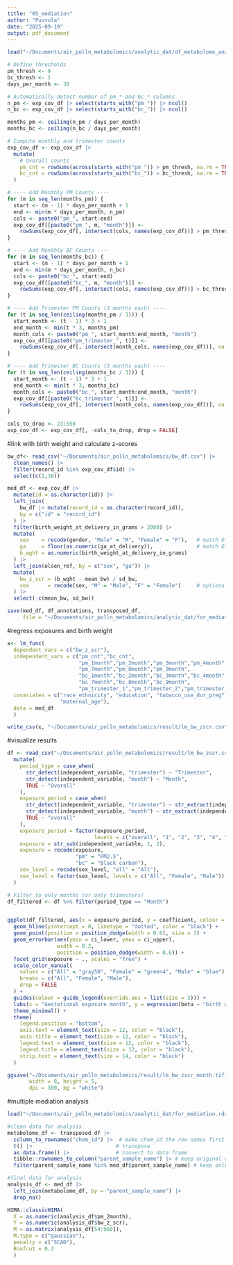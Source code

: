 ```yaml
---
title: "05_mediation"
author: "Puvvula"
date: "2025-09-19"
output: pdf_document
---
```


```r
load("~/Documents/air_polln_metabolomics/analytic_dat/df_metabolome_analysis.rda")

# Define thresholds
pm_thresh <- 9
bc_thresh <- 1
days_per_month <- 30

# Automatically detect number of pm_* and bc_* columns
n_pm <- exp_cov_df |> select(starts_with("pm_")) |> ncol()
n_bc <- exp_cov_df |> select(starts_with("bc_")) |> ncol()

months_pm <- ceiling(n_pm / days_per_month)
months_bc <- ceiling(n_bc / days_per_month)

# Compute monthly and trimester counts
exp_cov_df <- exp_cov_df |>
  mutate(
    # Overall counts
    pm_cnt = rowSums(across(starts_with("pm_")) > pm_thresh, na.rm = TRUE),
    bc_cnt = rowSums(across(starts_with("bc_")) > bc_thresh, na.rm = TRUE)
  )

# ---- Add Monthly PM Counts ----
for (m in seq_len(months_pm)) {
  start <- (m - 1) * days_per_month + 1
  end <- min(m * days_per_month, n_pm)
  cols <- paste0("pm_", start:end)
  exp_cov_df[[paste0("pm_", m, "month")]] <-
    rowSums(exp_cov_df[, intersect(cols, names(exp_cov_df))] > pm_thresh, na.rm = TRUE)
}

# ---- Add Monthly BC Counts ----
for (m in seq_len(months_bc)) {
  start <- (m - 1) * days_per_month + 1
  end <- min(m * days_per_month, n_bc)
  cols <- paste0("bc_", start:end)
  exp_cov_df[[paste0("bc_", m, "month")]] <-
    rowSums(exp_cov_df[, intersect(cols, names(exp_cov_df))] > bc_thresh, na.rm = TRUE)
}

# ---- Add Trimester PM Counts (3 months each) ----
for (t in seq_len(ceiling(months_pm / 3))) {
  start_month <- (t - 1) * 3 + 1
  end_month <- min(t * 3, months_pm)
  month_cols <- paste0("pm_", start_month:end_month, "month")
  exp_cov_df[[paste0("pm_trimester_", t)]] <-
    rowSums(exp_cov_df[, intersect(month_cols, names(exp_cov_df))], na.rm = TRUE)
}

# ---- Add Trimester BC Counts (3 months each) ----
for (t in seq_len(ceiling(months_bc / 3))) {
  start_month <- (t - 1) * 3 + 1
  end_month <- min(t * 3, months_bc)
  month_cols <- paste0("bc_", start_month:end_month, "month")
  exp_cov_df[[paste0("bc_trimester_", t)]] <-
    rowSums(exp_cov_df[, intersect(month_cols, names(exp_cov_df))], na.rm = TRUE)
}

cols_to_drop <- 23:556
exp_cov_df <- exp_cov_df[, -cols_to_drop, drop = FALSE]
```

#link with birth weight and calculate z-scores
```r
bw_df<- read_csv("~/Documents/air_polln_metabolomics/bw_df.csv") |>
  clean_names() |>
  filter(record_id %in% exp_cov_df$id) |>
  select(c(1,38))

med_df <- exp_cov_df |>
  mutate(id = as.character(id)) |>
  left_join(
    bw_df |> mutate(record_id = as.character(record_id)),
    by = c("id" = "record_id")
  ) |>
  filter(birth_weight_at_delivery_in_grams > 2000) |>
  mutate(
    sex    = recode(gender, "Male" = "M", "Female" = "F"),   # match Olsen
    ga     = floor(as.numeric(ga_at_delivery)),              # match Olsen weeks
    b_wght = as.numeric(birth_weight_at_delivery_in_grams)
  ) |>
  left_join(olsen_ref, by = c("sex", "ga")) |>
  mutate(
    bw_z_scr = (b_wght - mean_bw) / sd_bw,
    sex      = recode(sex, "M" = "Male", "F" = "Female")     # optional for reporting
  ) |>
  select(-c(mean_bw, sd_bw))

save(med_df, df_annotations, transposed_df,
     file = "~/Documents/air_polln_metabolomics/analytic_dat/for_mediation.rda")
```

#regress exposures and birth weight
```r
x<- lm_func(
  dependent_vars = c("bw_z_scr"),
  independent_vars = c("pm_cnt","bc_cnt",
                       "pm_1month","pm_2month","pm_3month","pm_4month","pm_5month","pm_6month",
                       "pm_7month","pm_8month","pm_9month",
                       "bc_1month","bc_2month","bc_3month","bc_4month","bc_5month","bc_6month",
                       "bc_7month","bc_8month","bc_9month",
                       "pm_trimester_1","pm_trimester_2","pm_trimester_3","bc_trimester_1","bc_trimester_2","bc_trimester_3"),
  covariates = c("race_ethnicity", "education", "tobacco_use_dur_preg", "parity", "bmi",
                 "maternal_age"),
  data = med_df
  )

write_csv(x, "~/Documents/air_polln_metabolomics/result/lm_bw_zscr.csv")
```

#visualize results
```r
df <- read_csv("~/Documents/air_polln_metabolomics/result/lm_bw_zscr.csv") |>
  mutate(
    period_type = case_when(
      str_detect(independent_variable, "trimester") ~ "Trimester",
      str_detect(independent_variable, "month") ~ "Month",
      TRUE ~ "Overall"
    ),
    exposure_period = case_when(
      str_detect(independent_variable, "trimester") ~ str_extract(independent_variable, "(?<=trimester_)\\d+"),
      str_detect(independent_variable, "month") ~ str_extract(independent_variable, "(?<=_)\\d+(?=month)"),
      TRUE ~ "overall"
    ),
    exposure_period = factor(exposure_period, 
                            levels = c("overall", "1", "2", "3", "4", "5", "6", "7", "8", "9")),
    exposure = str_sub(independent_variable, 1, 2),
    exposure = recode(exposure,
                      "pm" = "PM2.5",
                      "bc" = "Black carbon"),
    sex_level = recode(sex_level, "all" = "All"),
    sex_level = factor(sex_level, levels = c("All", "Female", "Male"))
  )

# Filter to only months (or only trimesters)
df_filtered <- df %>% filter(period_type == "Month")


ggplot(df_filtered, aes(x = exposure_period, y = coefficient, colour = sex_level)) +
  geom_hline(yintercept = 0, linetype = "dotted", color = "black") +
  geom_point(position = position_dodge(width = 0.6), size = 3) +
  geom_errorbar(aes(ymin = ci_lower, ymax = ci_upper),
                width = 0.2,
                position = position_dodge(width = 0.6)) +
  facet_grid(exposure ~ ., scales = "free") +
  scale_color_manual(
    values = c("All" = "gray50", "Female" = "green4", "Male" = "blue"),
    breaks = c("All", "Female", "Male"),
    drop = FALSE
  ) +
  guides(colour = guide_legend(override.aes = list(size = 3))) +
  labs(x = "Gestational exposure month", y = expression(beta ~ "birth weight z-score"), colour = "Sex") +
  theme_minimal() +
  theme(
    legend.position = "bottom",
    axis.text = element_text(size = 12, color = "black"),
    axis.title = element_text(size = 12, color = "black"),
    legend.text = element_text(size = 12, color = "black"),
    legend.title = element_text(size = 12, color = "black"),
    strip.text = element_text(size = 14, color = "black")
  )

ggsave("~/Documents/air_polln_metabolomics/result/lm_bw_zscr_month.tiff", 
       width = 8, height = 5,
       dpi = 300, bg = "white")
```

#multiple mediation analysis
```r
load("~/Documents/air_polln_metabolomics/analytic_dat/for_mediation.rda")

#clean data for analysis
metabolome_df <- transposed_df |>
  column_to_rownames("chem_id") |>  # make chem_id the row names first
  t() |>                           # transpose
  as.data.frame() |>               # convert to data frame
  tibble::rownames_to_column("parent_sample_name") |> # keep original column names as a variable
  filter(parent_sample_name %in% med_df$parent_sample_name) # keep only samples in med_df

#final data for analysis
analysis_df <- med_df |>
  left_join(metabolome_df, by = "parent_sample_name") |>
  drop_na()

HIMA::classicHIMA(
  X = as.numeric(analysis_df$pm_2month),
  Y = as.numeric(analysis_df$bw_z_scr),
  M = as.matrix(analysis_df[54:960]),
  M.type = c("gaussian"),
  penalty = c("SCAD"),
  Bonfcut = 0.2
  )

```


